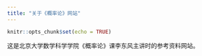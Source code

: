 ---
title: "关于《概率论》网站"
---

```{r setup, include=FALSE}
knitr::opts_chunk$set(echo = TRUE)
```

这是北京大学数学科学学院《概率论》课李东风主讲时的参考资料网站。
